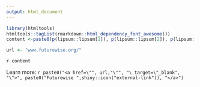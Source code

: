 ```yaml
---
output: html_document
---
```

```r
library(htmltools)
htmltools::tagList(rmarkdown::html_dependency_font_awesome())
content <-paste0(p(lipsum::lipsum[1]), p(lipsum::lipsum[2]), p(lipsum::lipsum[3]))

url <- "www.futurewise.org/"

```



`r content`

Learn more: `r paste0("<a href=\"", url,"\"", "\ target=\"_blank", "\">", paste0("Futurewise ",shiny::icon("external-link")), "</a>")`